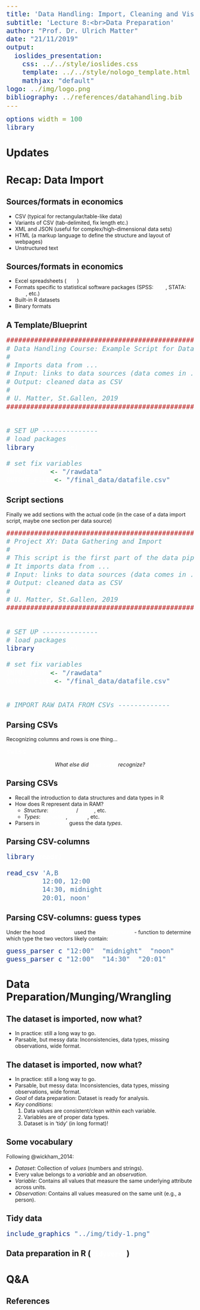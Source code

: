 ```yaml
---
title: 'Data Handling: Import, Cleaning and Visualisation'
subtitle: 'Lecture 8:<br>Data Preparation'
author: "Prof. Dr. Ulrich Matter"
date: "21/11/2019"
output:   
  ioslides_presentation:
    css: ../../style/ioslides.css
    template: ../../style/nologo_template.html
    mathjax: "default"
logo: ../img/logo.png
bibliography: ../references/datahandling.bib
---
```




```r
options(width = 100)
library(knitr)
```


<style>
pre {
  font-size: 21px;
}
</style>


# Updates


# Recap: Data Import

## Sources/formats in economics

- CSV (typical for rectangular/table-like data)
- Variants of CSV (tab-delimited, fix length etc.)
- XML and JSON (useful for complex/high-dimensional data sets)
- HTML (a markup language to define the structure and layout of webpages)
- Unstructured text


## Sources/formats in economics

- Excel spreadsheets (`.xls`)
- Formats specific to statistical software packages (SPSS: `.sav`, STATA: `.dat`, etc.)
- Built-in R datasets
- Binary formats


## A Template/Blueprint

```r
#######################################################################
# Data Handling Course: Example Script for Data Gathering and Import
#
# Imports data from ...
# Input: links to data sources (data comes in ... format)
# Output: cleaned data as CSV
# 
# U. Matter, St.Gallen, 2019
#######################################################################


# SET UP --------------
# load packages
library(tidyverse)

# set fix variables
INPUT_PATH <- "/rawdata"
OUTPUT_FILE <- "/final_data/datafile.csv"

```


## Script sections

Finally we add sections with the actual code (in the case of a data import script, maybe one section per data source)

```r
#######################################################################
# Project XY: Data Gathering and Import
#
# This script is the first part of the data pipeline of project XY.
# It imports data from ...
# Input: links to data sources (data comes in ... format)
# Output: cleaned data as CSV
#
# U. Matter, St.Gallen, 2019
#######################################################################


# SET UP --------------
# load packages
library(tidyverse)

# set fix variables
INPUT_PATH <- "/rawdata"
OUTPUT_FILE <- "/final_data/datafile.csv"


# IMPORT RAW DATA FROM CSVs -------------


```


## Parsing CSVs

Recognizing columns and rows is one thing...

```r
swiss
```

<center>
*What else did `read_csv()` recognize?*
</center>

## Parsing CSVs

- Recall the introduction to data structures and data types in R
- How does R represent data in RAM?
    - *Structure*: `data.frame`/`tibble`, etc.
    - *Types*: `character`, `numeric`, etc.
- Parsers in `read_csv()` guess the data *types*.


## Parsing CSV-columns


```r
library(readr)

read_csv('A,B
         12:00, 12:00
         14:30, midnight
         20:01, noon')
```



## Parsing CSV-columns: guess types

Under the hood `read_csv()` used the `guess_parser()`- function to determine which type the two vectors likely contain:

```r
guess_parser(c("12:00", "midnight", "noon"))
guess_parser(c("12:00", "14:30", "20:01"))
```


# Data Preparation/Munging/Wrangling

## The dataset is imported, now what?

- In practice: still a long way to go.
- Parsable, but messy data: Inconsistencies, data types, missing observations, wide format.

## The dataset is imported, now what?

- In practice: still a long way to go.
- Parsable, but messy data: Inconsistencies, data types, missing observations, wide format.
- *Goal* of data preparation: Dataset is ready for analysis.
- *Key conditions*:
  1. Data values are consistent/clean within each variable.
  2. Variables are of proper data types.
  3. Dataset is in 'tidy' (in long format)!
  

## Some vocabulary

Following @wickham_2014:

- *Dataset*: Collection of *values* (numbers and strings).
- Every value belongs to a *variable* and an *observation*.
- *Variable*: Contains all values that measure the same underlying attribute across units.
- *Observation*: Contains all values measured on the same unit (e.g., a person).


## Tidy data

```r
include_graphics("../img/tidy-1.png")
```

## Data preparation in R (`tidyverse`)

# Q&A


<style>
slides > slide { overflow: scroll; }
slides > slide:not(.nobackground):after {
  content: '';
}


code {
  color: white;
}


pre {
  color: white;
}
</style>

## References {.smaller}

